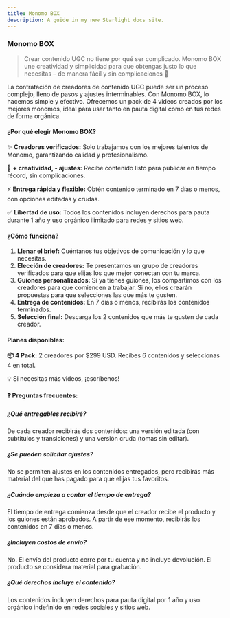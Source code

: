 ```yaml
---
title: Monomo BOX 
description: A guide in my new Starlight docs site.
---
```

### Monomo BOX

> Crear contenido UGC no tiene por qué ser complicado. Monomo BOX une creatividad y simplicidad para que obtengas justo lo que necesitas – de manera fácil y sin complicaciones 🌈
> 

La contratación de creadores de contenido UGC puede ser un proceso complejo, lleno de pasos y ajustes interminables. Con Monomo BOX, lo hacemos simple y efectivo. Ofrecemos un pack de 4 videos creados por los mejores monomos, ideal para usar tanto en pauta digital como en tus redes de forma orgánica.

#### ¿Por qué elegir Monomo BOX?

✨ **Creadores verificados:** Solo trabajamos con los mejores talentos de Monomo, garantizando calidad y profesionalismo.

🎨 **+ creatividad, - ajustes:** Recibe contenido listo para publicar en tiempo récord, sin complicaciones.

⚡ **Entrega rápida y flexible:** Obtén contenido terminado en 7 días o menos, con opciones editadas y crudas.

✅ **Libertad de uso:** Todos los contenidos incluyen derechos para pauta durante 1 año y uso orgánico ilimitado para redes y sitios web.

#### ¿Cómo funciona?

1. **Llenar el brief:** Cuéntanos tus objetivos de comunicación y lo que necesitas.
2. **Elección de creadores:** Te presentamos un grupo de creadores verificados para que elijas los que mejor conectan con tu marca.
3. **Guiones personalizados:** Si ya tienes guiones, los compartimos con los creadores para que comiencen a trabajar. Si no, ellos crearán propuestas para que selecciones las que más te gusten.
4. **Entrega de contenidos:** En 7 días o menos, recibirás los contenidos terminados.
5. **Selección final:** Descarga los 2 contenidos que más te gusten de cada creador.

#### Planes disponibles:

**📦 4 Pack:** 2 creadores por $299 USD. Recibes 6 contenidos y seleccionas 4 en total.

💡 Si necesitas más videos, ¡escríbenos!

#### ❓ Preguntas frecuentes:

##### ¿Qué entregables recibiré?

De cada creador recibirás dos contenidos: una versión editada (con subtítulos y transiciones) y una versión cruda (tomas sin editar).

##### ¿Se pueden solicitar ajustes?

No se permiten ajustes en los contenidos entregados, pero recibirás más material del que has pagado para que elijas tus favoritos.

##### ¿Cuándo empieza a contar el tiempo de entrega?

El tiempo de entrega comienza desde que el creador recibe el producto y los guiones están aprobados. A partir de ese momento, recibirás los contenidos en 7 días o menos.

##### ¿Incluyen costos de envío?

No. El envío del producto corre por tu cuenta y no incluye devolución. El producto se considera material para grabación.

##### ¿Qué derechos incluye el contenido?

Los contenidos incluyen derechos para pauta digital por 1 año y uso orgánico indefinido en redes sociales y sitios web.
